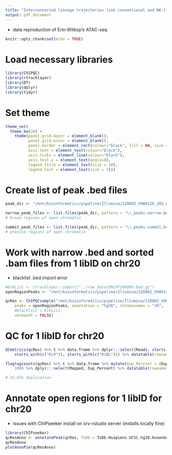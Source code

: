 ```yaml
---
title: "Interconnected lineage trajectories link conventional and NK-like exhausted CD8+ T cells beneficial in T1D"
output: pdf_document
---
```


 - data reproduction of Erin Witkop's ATAC-seq
 
```r
knitr::opts_chunk$set(echo = TRUE)
```

# Load necessary libraries

```r

library(ChIPQC)
library(rtracklayer)
library(DT)
library(dplyr)
library(tidyr)

```

# Set theme

```r

theme_set(
  theme_bw(20) +
    theme(panel.grid.major = element_blank(),
          panel.grid.minor = element_blank(),
          panel.border = element_rect(colour="black", fill = NA, size = 1),
          axis.text = element_text(colour="black"),
          axis.ticks = element_line(colour="black"),
          axis.text.x = element_text(angle=0),
          legend.title = element_text(size = 10),
          legend.text = element_text(size = 7)))

```

# Create list of peak .bed files

```r

peak_dir <- "/mnt/bioinformatics/pipeline/Illumina/220802_VH00126_203_AAAMVKNHV/Project_P452-3Processed_globus_220807/peaks/"

narrow_peak_files <- list.files(peak_dir, pattern = "\\_peaks-narrow.bed$", full.names = TRUE)
# broad regions of open chromatin

summit_peak_files <- list.files(peak_dir, pattern = "\\_peaks-summit.bed$", full.names = TRUE)
# precise regions of open chromatin

```

# Work with narrow .bed and sorted .bam files from 1 libID on chr20

 - blacklist .bed import error

```r

#blkList <- rtracklayer::import("../raw_data/ENCFF269URO.bed.gz")
openRegionPeaks <- "/mnt/bioinformatics/pipeline/Illumina/220802_VH00126_203_AAAMVKNHV/Project_P452-3Processed_globus_220807/peaks/lib82437_AAAMVKNHV_macs2_peaks-narrow.bed"

qcRes <- ChIPQCsample("/mnt/bioinformatics/pipeline/Illumina/220802_VH00126_203_AAAMVKNHV/Project_P452-3Processed_globus_220807/shiftedAlignments/lib82437_AAAMVKNHV_star_alignments_shifted_sorted.bam", 
    peaks = openRegionPeaks, annotation = "hg38", chromosomes = "20",
    #blacklist = blkList, 
    verboseT = FALSE)

```

# QC for 1 libID for chr20

```r

QCmetrics(qcRes) %>% t %>% data.frame %>% dplyr:::select(Reads, starts_with(c("Filt")), 
    starts_with(c("RiP")), starts_with(c("RiBL"))) %>% datatable(rownames = NULL)

flagtagcounts(qcRes) %>% t %>% data.frame %>% mutate(Dup_Percent = (DuplicateByChIPQC/Mapped) * 
    100) %>% dplyr:::select(Mapped, Dup_Percent) %>% datatable(rownames = NULL)

# 22.65% duplication

```

# Annotate open regions for 1 libID for chr20

 - issues with ChIPseeker install on srv-rstudio server (installs locally fine)

```r

library(ChIPseeker)
qcResAnno <- annotatePeak(qcRes, TxDb = TxDb.Hsapiens.UCSC.hg38.knownGene)
qcResAnno
plotAnnoPie(qcResAnno)

```